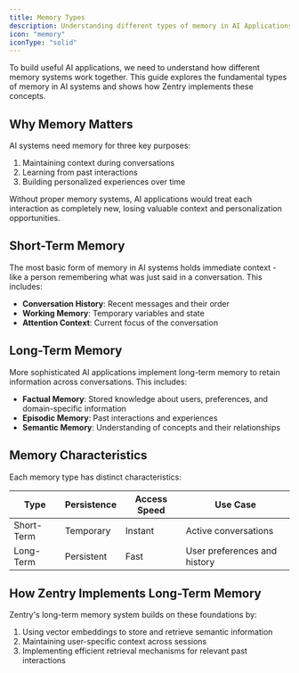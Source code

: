 ```yaml
---
title: Memory Types
description: Understanding different types of memory in AI Applications
icon: "memory"
iconType: "solid"
---
```


<Snippet file="paper-release.mdx" />

To build useful AI applications, we need to understand how different memory systems work together. This guide explores the fundamental types of memory in AI systems and shows how Zentry implements these concepts.

## Why Memory Matters

AI systems need memory for three key purposes:
1. Maintaining context during conversations
2. Learning from past interactions
3. Building personalized experiences over time

Without proper memory systems, AI applications would treat each interaction as completely new, losing valuable context and personalization opportunities.

## Short-Term Memory

The most basic form of memory in AI systems holds immediate context - like a person remembering what was just said in a conversation. This includes:

- **Conversation History**: Recent messages and their order
- **Working Memory**: Temporary variables and state
- **Attention Context**: Current focus of the conversation

## Long-Term Memory

More sophisticated AI applications implement long-term memory to retain information across conversations. This includes:

- **Factual Memory**: Stored knowledge about users, preferences, and domain-specific information
- **Episodic Memory**: Past interactions and experiences
- **Semantic Memory**: Understanding of concepts and their relationships

## Memory Characteristics

Each memory type has distinct characteristics:

| Type | Persistence | Access Speed | Use Case |
|------|-------------|--------------|-----------|
| Short-Term | Temporary | Instant | Active conversations |
| Long-Term | Persistent | Fast | User preferences and history |

## How Zentry Implements Long-Term Memory
Zentry's long-term memory system builds on these foundations by:

1. Using vector embeddings to store and retrieve semantic information
2. Maintaining user-specific context across sessions
3. Implementing efficient retrieval mechanisms for relevant past interactions